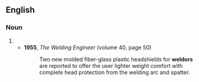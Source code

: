 ==English==

===Noun===
{{en-noun}}

# {{alt form|welder|lang=en}}
#* '''1955''', ''The Welding Engineer'' (volume 40, page 50)
#*: Two new molded fiber-glass plastic headshields for '''weldors''' are reported to offer the user lighter weight comfort with complete head protection from the welding arc and spatter.